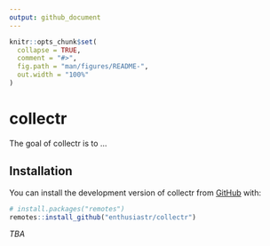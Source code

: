 ```yaml
---
output: github_document
---
```


<!-- README.md is generated from README.Rmd. Please edit that file -->

```r
knitr::opts_chunk$set(
  collapse = TRUE,
  comment = "#>",
  fig.path = "man/figures/README-",
  out.width = "100%"
)
```

# collectr

<!-- badges: start -->
<!-- badges: end -->

The goal of collectr is to ...

## Installation

You can install the development version of collectr from [GitHub](https://github.com/) with:

``` r
# install.packages("remotes")
remotes::install_github("enthusiastr/collectr")
```

*TBA*
